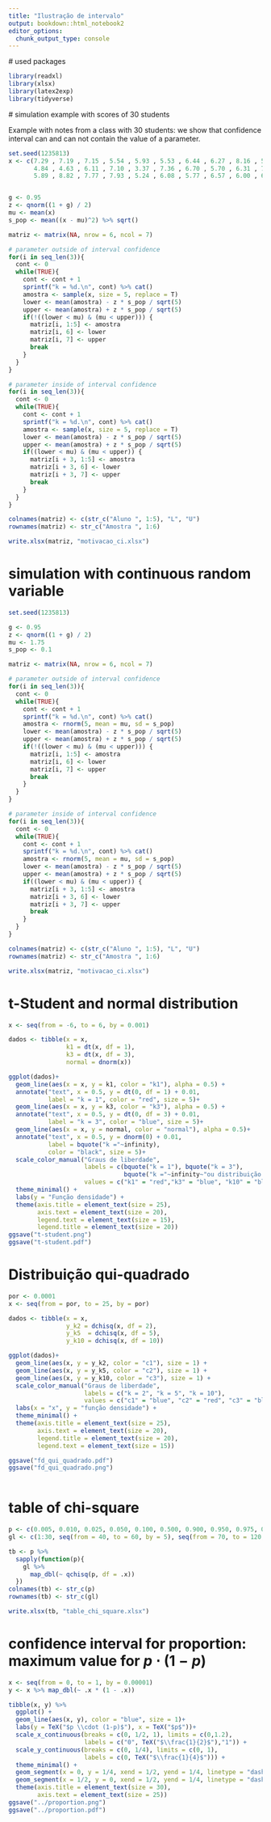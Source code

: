```yaml
---
title: "Ilustração de intervalo"
output: bookdown::html_notebook2
editor_options: 
  chunk_output_type: console
---
```

 
 # used packages
 
```r
library(readxl)
library(xlsx)
library(latex2exp)
library(tidyverse)
```
 
 # simulation example with scores of 30 students
 
 Example with notes from a class with 30 students: we show that confidence interval can and can not contain the value of a parameter. 
 
```r
set.seed(1235813)
x <- c(7.29 , 7.19 , 7.15 , 5.54 , 5.93 , 5.53 , 6.44 , 6.27 , 8.16 , 5.72 , 
       4.84 , 4.63 , 6.11 , 7.10 , 3.37 , 7.36 , 6.70 , 5.70 , 6.31 , 7.64 , 
       5.89 , 8.82 , 7.77 , 7.93 , 5.24 , 6.08 , 5.77 , 6.57 , 6.00 , 6.14)


g <- 0.95
z <- qnorm((1 + g) / 2)
mu <- mean(x)
s_pop <- mean((x - mu)^2) %>% sqrt()

matriz <- matrix(NA, nrow = 6, ncol = 7)

# parameter outside of interval confidence
for(i in seq_len(3)){
  cont <- 0
  while(TRUE){
    cont <- cont + 1
    sprintf("k = %d.\n", cont) %>% cat()
    amostra <- sample(x, size = 5, replace = T)
    lower <- mean(amostra) - z * s_pop / sqrt(5)
    upper <- mean(amostra) + z * s_pop / sqrt(5)
    if(!((lower < mu) & (mu < upper))) {
      matriz[i, 1:5] <- amostra
      matriz[i, 6] <- lower
      matriz[i, 7] <- upper
      break
    }
  }
}

# parameter inside of interval confidence
for(i in seq_len(3)){
  cont <- 0
  while(TRUE){
    cont <- cont + 1
    sprintf("k = %d.\n", cont) %>% cat()
    amostra <- sample(x, size = 5, replace = T)
    lower <- mean(amostra) - z * s_pop / sqrt(5)
    upper <- mean(amostra) + z * s_pop / sqrt(5)
    if((lower < mu) & (mu < upper)) {
      matriz[i + 3, 1:5] <- amostra
      matriz[i + 3, 6] <- lower
      matriz[i + 3, 7] <- upper
      break
    }
  }
}

colnames(matriz) <- c(str_c("Aluno ", 1:5), "L", "U")
rownames(matriz) <- str_c("Amostra ", 1:6)

write.xlsx(matriz, "motivacao_ci.xlsx")
```
 
# simulation with continuous random variable

```r
set.seed(1235813)

g <- 0.95
z <- qnorm((1 + g) / 2)
mu <- 1.75
s_pop <- 0.1

matriz <- matrix(NA, nrow = 6, ncol = 7)

# parameter outside of interval confidence
for(i in seq_len(3)){
  cont <- 0
  while(TRUE){
    cont <- cont + 1
    sprintf("k = %d.\n", cont) %>% cat()
    amostra <- rnorm(5, mean = mu, sd = s_pop)
    lower <- mean(amostra) - z * s_pop / sqrt(5)
    upper <- mean(amostra) + z * s_pop / sqrt(5)
    if(!((lower < mu) & (mu < upper))) {
      matriz[i, 1:5] <- amostra
      matriz[i, 6] <- lower
      matriz[i, 7] <- upper
      break
    }
  }
}

# parameter inside of interval confidence
for(i in seq_len(3)){
  cont <- 0
  while(TRUE){
    cont <- cont + 1
    sprintf("k = %d.\n", cont) %>% cat()
    amostra <- rnorm(5, mean = mu, sd = s_pop)
    lower <- mean(amostra) - z * s_pop / sqrt(5)
    upper <- mean(amostra) + z * s_pop / sqrt(5)
    if((lower < mu) & (mu < upper)) {
      matriz[i + 3, 1:5] <- amostra
      matriz[i + 3, 6] <- lower
      matriz[i + 3, 7] <- upper
      break
    }
  }
}

colnames(matriz) <- c(str_c("Aluno ", 1:5), "L", "U")
rownames(matriz) <- str_c("Amostra ", 1:6)

write.xlsx(matriz, "motivacao_ci.xlsx")

```

# t-Student and normal distribution

```r
x <- seq(from = -6, to = 6, by = 0.001)

dados <- tibble(x = x,
                k1 = dt(x, df = 1),
                k3 = dt(x, df = 3),
                normal = dnorm(x))

ggplot(dados)+
  geom_line(aes(x = x, y = k1, color = "k1"), alpha = 0.5) +
  annotate("text", x = 0.5, y = dt(0, df = 1) + 0.01, 
           label = "k = 1", color = "red", size = 5)+
  geom_line(aes(x = x, y = k3, color = "k3"), alpha = 0.5) +
  annotate("text", x = 0.5, y = dt(0, df = 3) + 0.01, 
           label = "k = 3", color = "blue", size = 5)+
  geom_line(aes(x = x, y = normal, color = "normal"), alpha = 0.5)+
  annotate("text", x = 0.5, y = dnorm(0) + 0.01, 
           label = bquote("k ="~infinity),
           color = "black", size = 5)+
  scale_color_manual("Graus de liberdade",
                     labels = c(bquote("k = 1"), bquote("k = 3"), 
                                bquote("k ="~infinity~"ou distribuição normal")),
                     values = c("k1" = "red","k3" = "blue", "k10" = "blue", "normal" = "black")) +
  theme_minimal() +
  labs(y = "Função densidade") +
  theme(axis.title = element_text(size = 25),
        axis.text = element_text(size = 20),
        legend.text = element_text(size = 15),
        legend.title = element_text(size = 20))
ggsave("t-student.png")
ggsave("t-student.pdf")
```

# Distribuição qui-quadrado

```r
por <- 0.0001
x <- seq(from = por, to = 25, by = por)

dados <- tibble(x = x,
                y_k2 = dchisq(x, df = 2),
                y_k5  = dchisq(x, df = 5),
                y_k10 = dchisq(x, df = 10))

ggplot(dados)+
  geom_line(aes(x, y = y_k2, color = "c1"), size = 1) +
  geom_line(aes(x, y = y_k5, color = "c2"), size = 1) +
  geom_line(aes(x, y = y_k10, color = "c3"), size = 1) +
  scale_color_manual("Graus de liberdade",
                     labels = c("k = 2", "k = 5", "k = 10"),
                     values = c("c1" = "blue", "c2" = "red", "c3" = "black")) +
  labs(x = "x", y = "função densidade") +
  theme_minimal() +
  theme(axis.title = element_text(size = 25),
        axis.text = element_text(size = 20),
        legend.title = element_text(size = 20),
        legend.text = element_text(size = 15))

ggsave("fd_qui_quadrado.pdf")
ggsave("fd_qui_quadrado.png")
  
```

# table of chi-square

```r
p <- c(0.005, 0.010, 0.025, 0.050, 0.100, 0.500, 0.900, 0.950, 0.975, 0.990, 0.995)
gl <- c(1:30, seq(from = 40, to = 60, by = 5), seq(from = 70, to = 120, by = 10))

tb <- p %>% 
  sapply(function(p){
    gl %>% 
      map_dbl(~ qchisq(p, df = .x))
  })
colnames(tb) <- str_c(p)
rownames(tb) <- str_c(gl)

write.xlsx(tb, "table_chi_square.xlsx")
```

# confidence interval for proportion: maximum value for $p\cdot (1-p)$

```r
x <- seq(from = 0, to = 1, by = 0.00001)
y <- x %>% map_dbl(~ .x * (1 - .x))

tibble(x, y) %>% 
  ggplot() +
  geom_line(aes(x, y), color = "blue", size = 1)+
  labs(y = TeX("$p \\cdot (1-p)$"), x = TeX("$p$"))+
  scale_x_continuous(breaks = c(0, 1/2, 1), limits = c(0,1.2),
                     labels = c("0", TeX("$\\frac{1}{2}$"),"1")) +
  scale_y_continuous(breaks = c(0, 1/4), limits = c(0, 1),
                     labels = c(0, TeX("$\\frac{1}{4}$"))) +
  theme_minimal() +
  geom_segment(x = 0, y = 1/4, xend = 1/2, yend = 1/4, linetype = "dashed", size = 1) +
  geom_segment(x = 1/2, y = 0, xend = 1/2, yend = 1/4, linetype = "dashed", size = 1) +
  theme(axis.title = element_text(size = 30),
        axis.text = element_text(size = 25))
ggsave("../proportion.png")
ggsave("../proportion.pdf")
  
```

